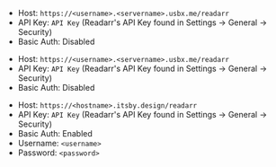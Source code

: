 
<Tabs>

<TabItem value="ultra-readarr" label="Ultra.cc">

- Host: `https://<username>.<servername>.usbx.me/readarr`
- API Key: `API Key` (Readarr's API Key found in Settings -> General -> Security) 
- Basic Auth: Disabled

</TabItem>

<TabItem value="seedhost-readarr" label="Seedhost.eu">

- Host: `https://<username>.<servername>.usbx.me/readarr`
- API Key: `API Key` (Readarr's API Key found in Settings -> General -> Security) 
- Basic Auth: Disabled

</TabItem>

<TabItem value="hbd-readarr" label="Hostingby.design">

- Host: `https://<hostname>.itsby.design/readarr`
- API Key: `API Key` (Readarr's API Key found in Settings -> General -> Security) 
- Basic Auth: Enabled
- Username: `<username>`
- Password: `<password>`

</TabItem>

</Tabs>
